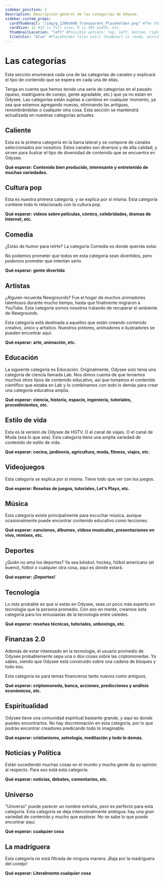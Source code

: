 ---
sidebar_position: 2
description: Descripción general de las categorías de Odysee.
sidebar_custom_props:
  cardThumbnail: "/img/g_1200x600_Transparent_Placeholder.png" #The thumbnail on the category card.
  cardSize: 12 #12 is full size, 6 is 50% width, etc.
  thumbnailLocation: "left" #Possible options: top, left, bottom, right, none
  tileColor: "blue" #Placeholder tiles until thumbnail is ready, possible options: blue, cream, darkpurple, lightpurple, mauve, orange, pink, none
---

# Las categorías

Esta sección enumerará cada una de las categorías de canales y explicará el tipo de contenido que se espera en cada una de ellas.

Tenga en cuenta que hemos tenido una serie de categorías en el pasado (queso, madriguera de conejo, gente agradable, etc.) que ya no están en Odysee. Las categorías están sujetas a cambios en cualquier momento, ya sea que estemos agregando nuevas, eliminando las antiguas, renombrándolas o cualquier otra cosa. Esta sección se mantendrá actualizada en nuestras categorías actuales.

## Caliente

Esta es la primera categoría en la barra lateral y se compone de canales seleccionados por nosotros. Estos canales son diversos y de alta calidad, y sirven para ilustrar el tipo de diversidad de contenido que se encuentra en Odysee.

**Qué esperar: Contenido bien producido, interesante y entretenido de muchas variedades.**

## Cultura pop

Esta es nuestra primera categoría, y se explica por sí misma. Esta categoría contiene todo lo relacionado con la cultura pop.

**Qué esperar: videos sobre películas, cómics, celebridades, dramas de Internet, etc.**

## Comedia

¿Estás de humor para reírte? La categoría Comedia es donde querrás estar.

No podemos prometer que todos en esta categoría sean divertidos, pero *podemos* prometer que intentan serlo.

**Qué esperar: gente divertida**

## Artistas

¿Alguien recuerda Newgrounds? Fue el hogar de muchos animadores talentosos durante mucho tiempo, hasta que finalmente migraron a YouTube. Esta categoría somos nosotros tratando de recuperar el ambiente de Newgrounds.

Esta categoría está destinada a aquellos que están creando contenido creativo, único y artístico. Nuestros pintores, animadores e ilustradores se pueden encontrar aquí.

**Qué esperar: arte, animación, etc.**

## Educación

La siguiente categoría es Educación. Originalmente, Odysee solo tenía una categoría de ciencia llamada Lab. Nos dimos cuenta de que teníamos muchos otros tipos de contenido educativo, así que tomamos el contenido científico que estaba en Lab y lo combinamos con todo lo demás para crear una categoría educativa amplia.

**Qué esperar: ciencia, historia, espacio, ingeniería, tutoriales, procedimientos, etc.**

## Estilo de vida

Esta es la versión de Odysee de HGTV. O el canal de viajes. O el canal de Moda (sea lo que sea). Esta categoría tiene una amplia variedad de contenido de estilo de vida.

**Qué esperar: cocina, jardinería, agricultura, moda, fitness, viajes, etc.**

## Videojuegos

Esta categoría se explica por sí misma. Tiene todo que ver con los juegos.

**Qué esperar: Reseñas de juegos, tutoriales, Let's Plays, etc.**

## Música

Esta categoría existe principalmente para escuchar música, aunque ocasionalmente puede encontrar contenido educativo como lecciones.

**Qué esperar: canciones, álbumes, videos musicales, presentaciones en vivo, remixes, etc.**

## Deportes

¿Quién no ama los deportes? Ya sea béisbol, hockey, fútbol americano (el bueno), fútbol o cualquier otra cosa, aquí es donde estará.

**Qué esperar: ¡Deportes!**

## Tecnología

Lo más probable es que si estás en Odysee, seas un poco más experto en tecnología que la persona promedio. Con eso en mente, creamos esta categoría para los entusiastas de la tecnología entre ustedes.

**Qué esperar: reseñas técnicas, tutoriales, unboxings, etc.**

## Finanzas 2.0

Además de estar interesado en la tecnología, el usuario promedio de Odysee probablemente sepa una o dos cosas sobre las criptomonedas. Ya sabes, siendo que Odysee está construido sobre una cadena de bloques y todo eso.

Esta categoría es para temas financieros tanto nuevos como antiguos.

**Qué esperar: criptomoneda, banca, acciones, predicciones y análisis económicos, etc.**

## Espiritualidad

Odysee tiene una comunidad espiritual bastante grande, y aquí es donde puedes encontrarlos. No hay discriminación en esta categoría, por lo que podrás encontrar creadores predicando todo lo imaginable.

**Qué esperar: cristianismo, astrología, meditación y todo lo demás.**

## Noticias y Política

Están sucediendo muchas cosas en el mundo y mucha gente da su opinión al respecto. Para eso está esta categoría.

**Qué esperar: noticias, debates, comentarios, etc.**

## Universo

"Universo" puede parecer un nombre extraño, pero es perfecto para esta categoría. Esta categoría se deja intencionalmente ambigua: hay una gran variedad de contenido y mucho que explorar. No se sabe lo que puede encontrar aquí.

**Qué esperar: cualquier cosa**

## La madriguera

Esta categoría no está filtrada de ninguna manera. ¡Baja por la madriguera del conejo!

**Qué esperar: Literalmente cualquier cosa**